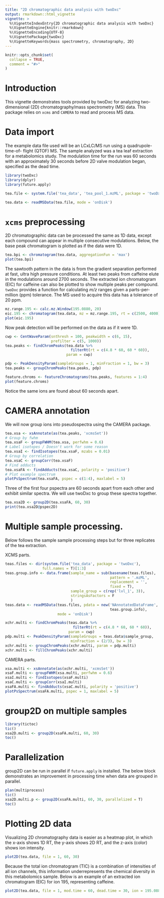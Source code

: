 ```yaml
---
title: "2D chromatographic data analysis with twoDxc"
output: rmarkdown::html_vignette
vignette: >
  %\VignetteIndexEntry{2D chromatographic data analysis with twoDxc}
  %\VignetteEngine{knitr::rmarkdown}
  %\VignetteEncoding{UTF-8}
  %\VignettePackage{twoDxc}
  %\VignetteKeywords{mass spectrometry, chromatography, 2D}
---
```


```r
knitr::opts_chunk$set(
  collapse = TRUE,
  comment = "#>"
)
```

# Introduction

This vignette demonstrates tools provided by twoDxc for analyzing
two-dimensional (2D) chromatography/mass spectrometry (MS) data. This package 
relies on `xcms` and `CAMERA` to read and process MS data.

# Data import

The example data file used will be an LCxLC/MS run using a quadrupole-time-of-
flight (QTOF) MS. The sample analyzed was a tea leaf extraction for a
metabolomics study. The modulation time for the run was 60 seconds with an
approximately 30 seconds before 2D valve modulation began, specified as the dead
time.
```r
library(twoDxc)
library(dplyr)
library(future.apply)

tea.file <- system.file('tea_data', 'tea_pool_1.mzML', package = 'twoDxc')

tea.data <- readMSData(tea.file, mode = 'onDisk')
```

# `xcms` preprocessing

2D chromatographic data can be processed the same as 1D data, except each
compound can appear in multiple consecutive modulations. Below, the base peak
chromatogram is plotted as if the data were 1D.
```r
tea.bpi <- chromatogram(tea.data, aggregationFun = 'max')
plot(tea.bpi)
```

The sawtooth pattern in the data is from the gradient separation performed at
fast, ultra high pressure conditions. At least two peaks from caffeine elute in
the modulations around 2700 seconds. The extracted ion chromatogram (EIC) for
caffeine can also be plotted to show multiple peaks per compound. `twoDxc` 
provides a function for calculating _m/z_ ranges given a parts-per-million (ppm)
tolerance. The MS used to acquire this data has a tolerance of 20 ppm.
```r
mz.range.195 <- calc.mz.Window(195.0880, 20)
eic.195 <- chromatogram(tea.data, mz = mz.range.195, rt = c(2500, 4000))
plot(eic.195)
```
Now peak detection will be performed on the data as if it were 1D.
```r
cwp <- CentWaveParam(snthresh = 100, peakwidth = c(6, 15),
                     prefilter = c(5, 1000))
tea.peaks <- findChromPeaks(tea.data %>%
                              filterRt(rt = c(4.8 * 60, 60 * 60)),
                            param = cwp)

pdp <- PeakDensityParam(sampleGroups = 1, minFraction = 1, bw = 3)
tea.peaks <- groupChromPeaks(tea.peaks, pdp)

feature.chroms <- featureChromatograms(tea.peaks, features = 1:4)
plot(feature.chroms)
```
Notice the same ions are found about 60 seconds apart.

# CAMERA annotation

We will now group ions into pseudospectra using the CAMERA package.
```r
tea.xsa <- xsAnnotate(as(tea.peaks, 'xcmsSet'))
# Group by fwhm
tea.xsaF <- groupFWHM(tea.xsa, perfwhm = 0.6)
# Label isotopes / Doesn't work for some reason
tea.xsaI <- findIsotopes(tea.xsaF, mzabs = 0.01)
# Group by correlation
tea.xsaC <- groupCorr(tea.xsaF)
# Find adducts
tea.xsaFA <- findAdducts(tea.xsaC, polarity = 'positive')
# Plot example spectrum
plotPsSpectrum(tea.xsaFA, pspec = c(1:4), maxlabel = 5)
```
Three of the first four pspectra are 60 seconds apart from each other and
exhibit similar spectra. We will use twoDxc to group these spectra together.
```r
tea.xsa2D <- group2D(tea.xsaFA, 60, 30)
print(tea.xsa2D@pspec2D)
```
# Multiple sample processing.
Below follows the sample sample processing steps but for three replicates of
the tea extraction.

XCMS parts.
```r
teas.files <- dir(system.file('tea_data', package = 'twoDxc'),
                 full.names = T)[1:3]
teas.group.info <- data.frame(sample_name = sub(basename(teas.files),
                                                pattern = '.mzML',
                                                replacement = '',
                                                fixed = T),
                              sample_group = c(rep('lvl_1', 3)),
                              stringsAsFactors = F
                              )
teas.data <- readMSData(teas.files, pdata = new('NAnnotatedDataFrame',
                                                teas.group.info),
                        mode = 'onDisk')

xchr.multi <- findChromPeaks(teas.data %>%
                               filterRt(rt = c(4.8 * 60, 60 * 60)),
                             param = cwp)
pdp.multi <- PeakDensityParam(sampleGroups = teas.data$sample_group, 
                              minFraction = (2/3), bw = 3)
xchr.multi <- groupChromPeaks(xchr.multi, param = pdp.multi)
xchr.multi <- fillChromPeaks(xchr.multi)
```
CAMERA parts.
```r
xsa.multi <- xsAnnotate(as(xchr.multi, 'xcmsSet'))
xsaF.multi <- groupFWHM(xsa.multi, perfwhm = 0.6)
xsaI.multi <- findIsotopes(xsaF.multi)
xsaC.multi <- groupCorr(xsaI.multi)
xsaFA.multi <- findAdducts(xsaC.multi, polarity = 'positive')
plotPsSpectrum(xsaFA.multi, pspec = 1, maxlabel = 5)
```


# group2D on multiple samples
```r
library(tictoc)
tic()
xsa2D.multi <- group2D(xsaFA.multi, 60, 30)
toc()
```
# Parallelization

group2D can be run in parallel if `future.apply` is installed. The below block
demonstrates an improvement in processing time when data are grouped in
parallel.
```r
plan(multiprocess)
tic()
xsa2D.multi.p <- group2D(xsaFA.multi, 60, 30, parallelized = T)
toc()
```


# Plotting 2D data

Visualizing 2D chromatography data is easier as a heatmap plot, in which
the x-axis shows 1D RT, the y-axis shows 2D RT, and the z-axis (color) shows ion
intensity.
```r
plot2D(tea.data, file = 1, 60, 30)
```
Because the total ion chromatogram (TIC) is a combination of intensities of all
ion channels, this information underrepresents the chemical diversity in this
metabolomics sample. Below is an example of an extracted ion chromatogram (EIC)
for ion 195, representing caffeine.
```r
plot2D(tea.data, file = 1, mod.time = 60, dead.time = 30, ion = 195.0880)
```
